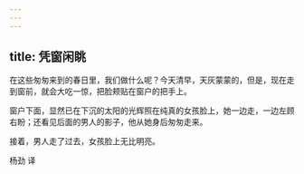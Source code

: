 ```yaml
---
---
---
```

title: 凭窗闲眺
---




在这些匆匆来到的春日里，我们做什么呢？今天清早，天灰蒙蒙的，但是，现在走到窗前，就会大吃一惊，把脸颊贴在窗户的把手上。

窗户下面，显然已在下沉的太阳的光辉照在纯真的女孩脸上，她一边走，一边左顾右盼；还看见后面的男人的影子，他从她身后匆匆走来。

接着，男人走了过去，女孩脸上无比明亮。

杨劲 译